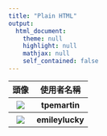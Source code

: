 ```yaml
---
title: "Plain HTML"
output: 
  html_document:
    theme: null
    highlight: null
    mathjax: null
    self_contained: false
---
```



<table>

  <tr>
    <th>頭像</th>
    <th>使用者名稱</th>
    
  </tr>
  
  <tr>
    <th><img src = "img/tpemartin.png"/></th>
    <th>tpemartin</th>
  </tr>
  
  <tr>
    <th><img src = "img/emilyluckey.png"/></th>
    <th>emileylucky</th>
  </tr>

</table>